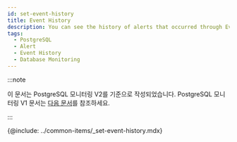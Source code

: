 ```yaml
---
id: set-event-history
title: Event History
description: You can see the history of alerts that occurred through Event History.
tags:
  - PostgreSQL
  - Alert
  - Event History
  - Database Monitoring
---
```


:::note

이 문서는 PostgreSQL 모니터링 V2를 기준으로 작성되었습니다. PostgreSQL 모니터링 V1 문서는 [다음 문서](../postgresql-v1/set-event-history)를 참조하세요.

:::

{@include: ../common-items/_set-event-history.mdx}
